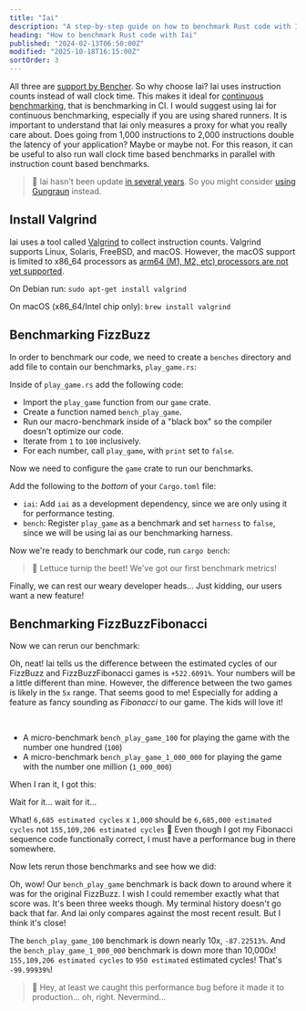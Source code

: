```yaml
---
title: "Iai"
description: "A step-by-step guide on how to benchmark Rust code with Iai"
heading: "How to benchmark Rust code with Iai"
published: "2024-02-13T06:50:00Z"
modified: "2025-10-18T16:15:00Z"
sortOrder: 3
---
```



<Benchmarking />

<FizzBuzzRust />

<StepByStepRust />

<MicroVsMacro />

<BenchmarkingRust />

All three are [support by Bencher](/docs/explanation/adapters/). So why choose Iai?
Iai uses instruction counts instead of wall clock time.
This makes it ideal for [continuous benchmarking](/docs/explanation/continuous-benchmarking/), that is benchmarking in CI.
I would suggest using Iai for continuous benchmarking, especially if you are using shared runners.
It is important to understand that Iai only measures a proxy for what you really care about.
Does going from 1,000 instructions to 2,000 instructions double the latency of your application?
Maybe or maybe not.
For this reason, it can be useful to also run wall clock time based benchmarks in parallel with instruction count based benchmarks.

> 🐰 Iai hasn't been update [in several years](https://github.com/bheisler/iai/commits/main/). So you might consider [using Gungraun](/docs/explanation/adapters/#-rust-gungraun) instead.

## Install Valgrind

Iai uses a tool called [Valgrind](https://valgrind.org/) to collect instruction counts.
Valgrind supports Linux, Solaris, FreeBSD, and macOS.
However, the macOS support is limited to x86_64 processors as [arm64 (M1, M2, etc) processors are not yet supported](https://github.com/LouisBrunner/valgrind-macos/issues/56).

On Debian run: `sudo apt-get install valgrind`

On macOS (x86_64/Intel chip only): `brew install valgrind`

<FizzBuzzRefactor />

## Benchmarking FizzBuzz

In order to benchmark our code, we need to create a `benches` directory and add file to contain our benchmarks, `play_game.rs`:

<GameBenchesTree />

Inside of `play_game.rs` add the following code:

<FizzBuzzRefactorBenchesCode />

- Import the `play_game` function from our `game` crate.
- Create a function named `bench_play_game`.
- Run our macro-benchmark inside of a "black box" so the compiler doesn't optimize our code.
- Iterate from `1` to `100` inclusively.
- For each number, call `play_game`, with `print` set to `false`.

Now we need to configure the `game` crate to run our benchmarks.

Add the following to the _bottom_ of your `Cargo.toml` file:

<GameCargoToml />

- `iai`: Add `iai` as a development dependency, since we are only using it for performance testing.
- `bench`: Register `play_game` as a benchmark and set `harness` to `false`, since we will be using Iai as our benchmarking harness.

Now we're ready to benchmark our code, run `cargo bench`:

<BenchPlayGameOutput />

> 🐰 Lettuce turnip the beet! We've got our first benchmark metrics!

Finally, we can rest our weary developer heads...
Just kidding, our users want a new feature!

<FizzBuzzFibonacciRust>
  <PlayGameRustCode />
</FizzBuzzFibonacciRust>

## Benchmarking FizzBuzzFibonacci

Now we can rerun our benchmark:

<BenchPlayGameFibonacciOutput />

Oh, neat! Iai tells us the difference between the estimated cycles of our FizzBuzz and FizzBuzzFibonacci games is `+522.6091%`.
Your numbers will be a little different than mine.
However, the difference between the two games is likely in the `5x` range.
That seems good to me! Especially for adding a feature as fancy sounding as _Fibonacci_ to our game.
The kids will love it!

<FizzBuzzFibonacciOpenRust>
  <FizzBuzzFibonacciOpenRustCode />
</FizzBuzzFibonacciOpenRust>

<TheEnd />

<br />

<OnFire />

<BenchPlayGameOnFireCode />

- A micro-benchmark `bench_play_game_100` for playing the game with the number one hundred (`100`)
- A micro-benchmark `bench_play_game_1_000_000` for playing the game with the number one million (`1_000_000`)

When I ran it, I got this:

<BenchPlayGameOnFireOutputStart />

Wait for it... wait for it...

<BenchPlayGameOnFireOutput />

What! `6,685 estimated cycles` x `1,000` should be `6,685,000 estimated cycles` not `155,109,206 estimated cycles` 🤯
Even though I got my Fibonacci sequence code functionally correct, I must have a performance bug in there somewhere.

<FizzBuzzFibonacciFixRust />

Now lets rerun those benchmarks and see how we did:

<BenchPlayGameFixOutput />

Oh, wow! Our `bench_play_game` benchmark is back down to around where it was for the original FizzBuzz.
I wish I could remember exactly what that score was. It's been three weeks though.
My terminal history doesn't go back that far.
And Iai only compares against the most recent result.
But I think it's close!

The `bench_play_game_100` benchmark is down nearly 10x, `-87.22513%`.
And the `bench_play_game_1_000_000` benchmark is down more than 10,000x! `155,109,206 estimated cycles` to `950 estimated` estimated cycles!
That's `-99.99939%`!

> 🐰 Hey, at least we caught this performance bug before it made it to production... oh, right. Nevermind...

<CatchInCi />

<CatchInCiOutput />

<CatchInCiPlot />

<CatchInCiPlotRustBench title="How to Benchmark Rust with Iai" />

<BencherFooter />
